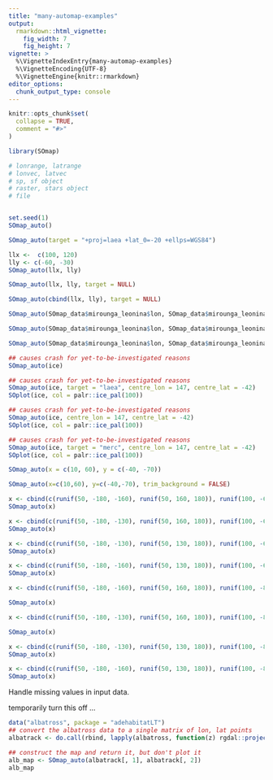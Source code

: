 ```yaml
---
title: "many-automap-examples"
output:
  rmarkdown::html_vignette:
    fig_width: 7
    fig_height: 7
vignette: >
  %\VignetteIndexEntry{many-automap-examples}
  %\VignetteEncoding{UTF-8}
  %\VignetteEngine{knitr::rmarkdown}
editor_options: 
  chunk_output_type: console
---
```


```r
knitr::opts_chunk$set(
  collapse = TRUE,
  comment = "#>"
)
```

```r
library(SOmap)

# lonrange, latrange
# lonvec, latvec
# sp, sf object
# raster, stars object
# file


set.seed(1)
SOmap_auto()
```

```r
SOmap_auto(target = "+proj=laea +lat_0=-20 +ellps=WGS84")
```

```r
llx <-  c(100, 120)
lly <- c(-60, -30)
SOmap_auto(llx, lly)
```

```r
SOmap_auto(llx, lly, target = NULL)
```

```r
SOmap_auto(cbind(llx, lly), target = NULL)
```

```r
SOmap_auto(SOmap_data$mirounga_leonina$lon, SOmap_data$mirounga_leonina$lat, target = "laea")
```

```r
SOmap_auto(SOmap_data$mirounga_leonina$lon, SOmap_data$mirounga_leonina$lat, centre_lon = 147)
```

```r

SOmap_auto(SOmap_data$mirounga_leonina$lon, SOmap_data$mirounga_leonina$lat, target = NULL)
```

```r
## causes crash for yet-to-be-investigated reasons
SOmap_auto(ice)
```


```r
## causes crash for yet-to-be-investigated reasons
SOmap_auto(ice, target = "laea", centre_lon = 147, centre_lat = -42)
SOplot(ice, col = palr::ice_pal(100))
```

```r
## causes crash for yet-to-be-investigated reasons
SOmap_auto(ice, centre_lon = 147, centre_lat = -42)
SOplot(ice, col = palr::ice_pal(100))
```

```r
## causes crash for yet-to-be-investigated reasons
SOmap_auto(ice, target = "merc", centre_lon = 147, centre_lat = -42)
SOplot(ice, col = palr::ice_pal(100))
```

```r
SOmap_auto(x = c(10, 60), y = c(-40, -70))
```

```r
SOmap_auto(x=c(10,60), y=c(-40,-70), trim_background = FALSE)
```

```r
x <- cbind(c(runif(50, -180, -160), runif(50, 160, 180)), runif(100, -65, -30))
SOmap_auto(x)
```


```r
x <- cbind(c(runif(50, -180, -130), runif(50, 160, 180)), runif(100, -65, -30))
SOmap_auto(x)
```

```r
x <- cbind(c(runif(50, -180, -130), runif(50, 130, 180)), runif(100, -65, -30))
SOmap_auto(x)
```

```r
x <- cbind(c(runif(50, -180, -160), runif(50, 130, 180)), runif(100, -65, -30))
SOmap_auto(x)
```




```r
x <- cbind(c(runif(50, -180, -160), runif(50, 160, 180)), runif(100, -85, -50))

SOmap_auto(x)
```


```r
x <- cbind(c(runif(50, -180, -130), runif(50, 160, 180)), runif(100, -85, -50))

SOmap_auto(x)
```

```r
x <- cbind(c(runif(50, -180, -130), runif(50, 130, 180)), runif(100, -85, -50))
SOmap_auto(x)
```

```r
x <- cbind(c(runif(50, -180, -160), runif(50, 130, 180)), runif(100, -85, -50))
SOmap_auto(x)
```


Handle missing values in input data. 

temporarily turn this off ...

```r
data("albatross", package = "adehabitatLT")
## convert the albatross data to a single matrix of lon, lat points
albatrack <- do.call(rbind, lapply(albatross, function(z) rgdal::project(rbind(as.matrix(z[, c("x", "y")]), NA), "+proj=utm +zone=42 +south +datum=WGS84", inv = TRUE)))

## construct the map and return it, but don't plot it
alb_map <- SOmap_auto(albatrack[, 1], albatrack[, 2])
alb_map
```

